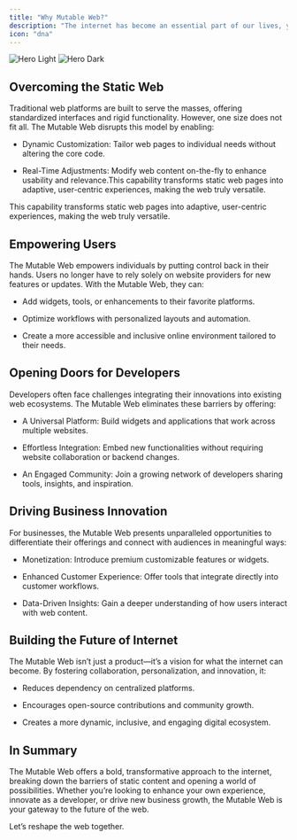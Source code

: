 ```yaml
---
title: "Why Mutable Web?"
description: "The internet has become an essential part of our lives, yet its current structure often limits creativity, flexibility, and personalization. The Mutable Web addresses these limitations by introducing a paradigm shift that benefits users, developers, and businesses alike. Here’s why the Mutable Web is the next big thing in the evolution of the internet"
icon: "dna"
---
```


<img alt="Hero Light" classname="block dark:hidden" src="/images/why-art-light.svg" />

<img alt="Hero Dark" classname="hidden dark:block" src="/images/why-art-dark.svg" />

## Overcoming the Static Web

Traditional web platforms are built to serve the masses, offering standardized interfaces and rigid functionality. However, one size does not fit all. The Mutable Web disrupts this model by enabling:

* Dynamic Customization: Tailor web pages to individual needs without altering the core code.

* Real-Time Adjustments: Modify web content on-the-fly to enhance usability and relevance.This capability transforms static web pages into adaptive, user-centric experiences, making the web truly versatile.

This capability transforms static web pages into adaptive, user-centric experiences, making the web truly versatile.

## Empowering Users

The Mutable Web empowers individuals by putting control back in their hands. Users no longer have to rely solely on website providers for new features or updates. With the Mutable Web, they can:

* Add widgets, tools, or enhancements to their favorite platforms.

* Optimize workflows with personalized layouts and automation.

* Create a more accessible and inclusive online environment tailored to their needs.

## Opening Doors for Developers

Developers often face challenges integrating their innovations into existing web ecosystems. The Mutable Web eliminates these barriers by offering:

* A Universal Platform: Build widgets and applications that work across multiple websites.

* Effortless Integration: Embed new functionalities without requiring website collaboration or backend changes.

* An Engaged Community: Join a growing network of developers sharing tools, insights, and inspiration.

## Driving Business Innovation

For businesses, the Mutable Web presents unparalleled opportunities to differentiate their offerings and connect with audiences in meaningful ways:

* Monetization: Introduce premium customizable features or widgets.

* Enhanced Customer Experience: Offer tools that integrate directly into customer workflows.

* Data-Driven Insights: Gain a deeper understanding of how users interact with web content.

## Building the Future of Internet

The Mutable Web isn’t just a product—it’s a vision for what the internet can become. By fostering collaboration, personalization, and innovation, it:

* Reduces dependency on centralized platforms.

* Encourages open-source contributions and community growth.

* Creates a more dynamic, inclusive, and engaging digital ecosystem.

## In Summary

The Mutable Web offers a bold, transformative approach to the internet, breaking down the barriers of static content and opening a world of possibilities. Whether you’re looking to enhance your own experience, innovate as a developer, or drive new business growth, the Mutable Web is your gateway to the future of the web.

Let’s reshape the web together.